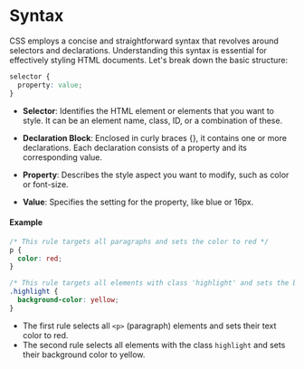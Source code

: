 # Syntax

CSS employs a concise and straightforward syntax that revolves around selectors and declarations. Understanding this syntax is essential for effectively styling HTML documents. Let's break down the basic structure:

```css
selector {
  property: value;
}
```

- **Selector**: Identifies the HTML element or elements that you want to style. It can be an element name, class, ID, or a combination of these.

- **Declaration Block**: Enclosed in curly braces {}, it contains one or more declarations. Each declaration consists of a property and its corresponding value.

- **Property**: Describes the style aspect you want to modify, such as color or font-size.

- **Value**: Specifies the setting for the property, like blue or 16px.

#### Example

```css
/* This rule targets all paragraphs and sets the color to red */
p {
  color: red;
}

/* This rule targets all elements with class 'highlight' and sets the background color to yellow */
.highlight {
  background-color: yellow;
}
```

- The first rule selects all `<p>` (paragraph) elements and sets their text color to red.
- The second rule selects all elements with the class `highlight` and sets their background color to yellow.
